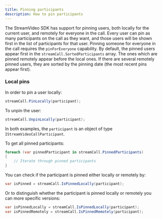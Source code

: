 ```yaml
---
title: Pinning participants
description: How to pin participants
---
```


The StreamVideo SDK has support for pinning users, both locally for the current user, and remotely for everyone in the call.
Every user can pin as many participants on the call as they want, and those users will be shown first in the list of participants for that user. Pinning someone for everyone in the call requires the `pinForEveryone` capability.
By default, the pinned users appear first in the `streamCall.SortedParticipants` array. The ones which are pinned remotely appear before the local ones. If there are several remotely pinned users, they are sorted by the pinning date (the most recent pins appear first).

### Local pins
In order to pin a user locally:

```csharp
streamCall.PinLocally(participant);
```

To unpin the user:
```csharp
streamCall.UnpinLocally(participant);
```

In both examples, the `participant` is an object of type `IStreamVideoCallParticipant`.

To get all pinned participants:
```csharp
foreach (var pinnedParticipant in streamCall.PinnedParticipants)
{
    // Iterate through pinned participants
}
```

You can check if the participant is pinned either locally or remotely by:
```csharp
var isPinned = streamCall.IsPinnedLocally(participant);
```

Or to distinguish whether the participant is pinned locally or remotely you can more specific versions:
```csharp
var isPinnedLocally = streamCall.IsPinnedLocally(participant);
var isPinnedRemotely = streamCall.IsPinnedRemotely(participant);
```
